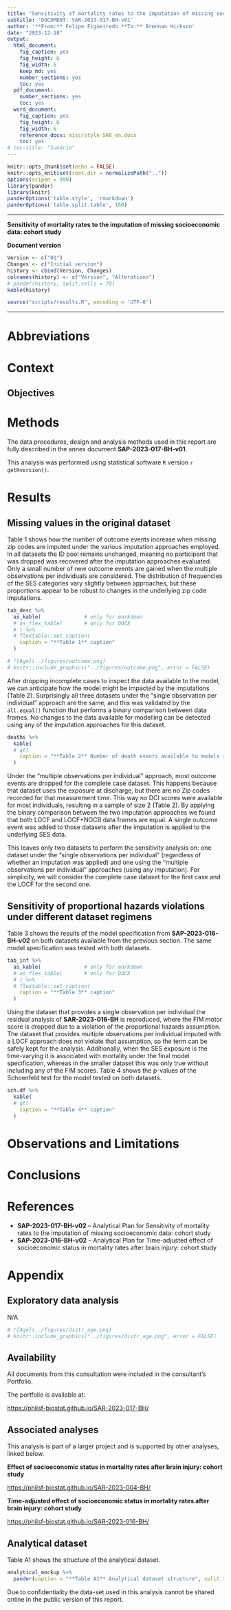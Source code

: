```yaml
---
title: "Sensitivity of mortality rates to the imputation of missing socioeconomic data: cohort study"
subtitle: 'DOCUMENT: SAR-2023-017-BH-v01'
author: '**From:** Felipe Figueiredo **To:** Brennan Hickson'
date: "2023-12-18"
output:
  html_document:
    fig_caption: yes
    fig_height: 6
    fig_width: 6
    keep_md: yes
    number_sections: yes
    toc: yes
  pdf_document:
    number_sections: yes
    toc: yes
  word_document:
    fig_caption: yes
    fig_height: 6
    fig_width: 6
    reference_docx: misc/style_SAR_en.docx
    toc: yes
# toc-title: "Sumário"
---
```


```r
knitr::opts_chunk$set(echo = FALSE)
knitr::opts_knit$set(root.dir = normalizePath(".."))
options(scipen = 999)
library(pander)
library(knitr)
panderOptions('table.style', 'rmarkdown')
panderOptions('table.split.table', 160)
```

---

\newpage

**Sensitivity of mortality rates to the imputation of missing socioeconomic data: cohort study**

**Document version**

```r
Version <- c("01")
Changes <- c("Initial version")
history <- cbind(Version, Changes)
colnames(history) <- c("Version", "Alterations")
# pander(history, split.cells = 70)
kable(history)
```

```r
source("scripts/results.R", encoding = 'UTF-8')
```

---

# Abbreviations

# Context

## Objectives

<!-- ## Data reception and cleaning -->

# Methods

The data procedures, design and analysis methods used in this report are fully described in the annex document **SAP-2023-017-BH-v01**.

<!-- ## Study parameters -->

<!-- ### Study design -->

<!-- ### Inclusion and exclusion criteria -->

<!-- ### Exposures -->

<!-- ### Outcomes -->

<!-- ### Covariates -->

<!-- ## Statistical analyses -->

This analysis was performed using statistical software `R` version `r getRversion()`.

# Results

## Missing values in the original dataset

Table 1 shows how the number of outcome events increase when missing zip codes are imputed under the various imputation approaches employed.
In all datasets the ID pool remains unchanged, meaning no participant that was dropped was recovered after the imputation approaches evaluated.
Only a small number of new outcome events are gained when the multiple observations per individuals are considered.
The distribution of frequencies of the SES categories vary slightly between approaches, but these proportions appear to be robust to changes in the underlying zip code imputations.

```r
tab_desc %>%
  as_kable(              # only for markdown
  # as_flex_table(       # only for DOCX
  # ) %>%
  # flextable::set_caption(
    caption = "**Table 1** caption"
  )
```

```r
# ![Age](../figures/outcome.png)
# knitr::include_graphics("../figures/outcome.png", error = FALSE)
```

After dropping incomplete cases to inspect the data available to the model, we can anticipate how the model might be impacted by the imputations (Table 2).
Surprisingly all three datasets under the "single observation per individual" approach are the same, and this was validated by the `all.equal()` function that performs a binary comparison between data frames.
No changes to the data available for modelling can be detected using any of the imputation approaches for this dataset.

```r
deaths %>%
  kable(
  # gt(
    caption = "**Table 2** Number of death events available to models in each dataset"
  )
```

Under the "multiple observations per individual" approach, most outcome events are dropped for the complete case dataset.
This happens because that dataset uses the exposure at discharge, but there are no Zip codes recorded for that measurement time.
This way no DCI scores were available for most individuals, resulting in a sample of size 2 (Table 2).
By applying the binary comparison between the two imputation approaches we found that both LOCF and LOCF+NOCB data frames are equal.
A single outcome event was added to those datasets after the imputation is applied to the underlying SES data.

This leaves only two datasets to perform the sensitivity analysis on: one dataset under the "single observations per individual" (regardless of whether an imputation was applied) and one using the "multiple observations per individual" approaches (using any imputation).
For simplicity, we will consider the complete case dataset for the first case and the LOCF for the second one.

## Sensitivity of proportional hazards violations under different dataset regimens

Table 3 shows the results of the model specification from **SAP-2023-016-BH-v02** on both datasets available from the previous section.
The same model specification was tested with both datasets.

```r
tab_inf %>%
  as_kable(              # only for markdown
  # as_flex_table(       # only for DOCX
  # ) %>%
  # flextable::set_caption(
    caption = "**Table 3** caption"
  )
```

Using the dataset that provides a single observation per individual the residual analysis of **SAR-2023-016-BH** is reproduced, where the FIM motor score is dropped due to a violation of the proportional hazards assumption.
The dataset that provides multiple observations per individual imputed with a LOCF approach does not violate that assumption, so the term can be safely kept for the analysis.
Additionally, when the SES exposure is the time-varying it is associated with mortality under the final model specification, whereas in the smaller dataset this was only true without including any of the FIM scores.
Table 4 shows the p-values of the Schoenfeld test for the model tested on both datasets.

```r
sch.df %>%
  kable(
  # gt(
    caption = "**Table 4** caption"
  )
```


# Observations and Limitations

# Conclusions

# References

- **SAP-2023-017-BH-v02** -- Analytical Plan for Sensitivity of mortality rates to the imputation of missing socioeconomic data: cohort study
- **SAP-2023-016-BH-v02** -- Analytical Plan for Time-adjusted effect of socioeconomic status in mortality rates after brain injury: cohort study

# Appendix

## Exploratory data analysis

N/A

```r
# ![Age](../figures/distr_age.png)
# knitr::include_graphics("../figures/distr_age.png", error = FALSE)
```

## Availability

All documents from this consultation were included in the consultant's Portfolio.

<!-- The client has requested that this analysis be kept confidential until a future date, determined by the client. -->
<!-- All documents from this consultation are therefore not published online and only the title and year of the analysis will be included in the consultant's Portfolio. -->
<!-- After the agreed date is reached, the documents will be released. -->

<!-- The client has requested that this analysis be kept confidential. -->
<!-- All documents from this consultation are therefore not published online and only the title and year of the analysis will be included in the consultant's Portfolio. -->

The portfolio is available at:

<https://philsf-biostat.github.io/SAR-2023-017-BH/>

## Associated analyses

This analysis is part of a larger project and is supported by other analyses, linked below.

**Effect of socioeconomic status in mortality rates after brain injury: cohort study**

<https://philsf-biostat.github.io/SAR-2023-004-BH/>

**Time-adjusted effect of socioeconomic status in mortality rates after brain injury: cohort study**

<https://philsf-biostat.github.io/SAR-2023-016-BH/>

## Analytical dataset

Table A1 shows the structure of the analytical dataset.

```r
analytical_mockup %>%
  pander(caption = "**Table A1** Analytical dataset structure", split.table = Inf)
```

Due to confidentiality the data-set used in this analysis cannot be shared online in the public version of this report.
